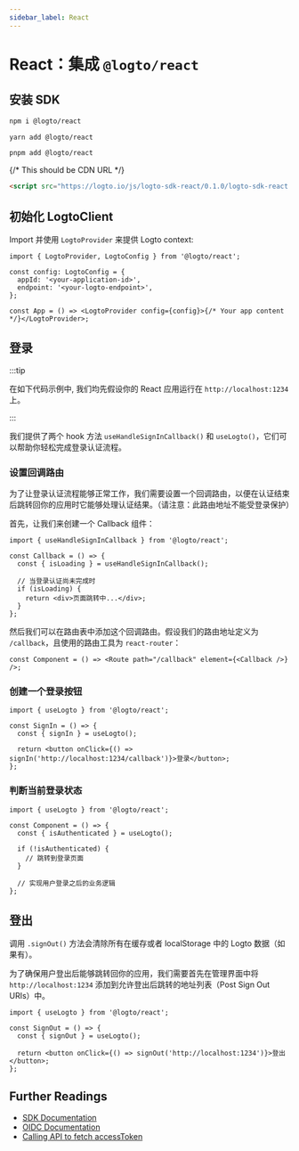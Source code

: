 ```yaml
---
sidebar_label: React
---
```




# React：集成 `@logto/react`

<AppNote type="Single Page" />

## 安装 SDK

<Tabs>
<TabItem value="npm" label="npm">

```bash
npm i @logto/react
```

</TabItem>
<TabItem value="yarn" label="Yarn">

```bash
yarn add @logto/react
```

</TabItem>
<TabItem value="pnpm" label="pnpm">

```bash
pnpm add @logto/react
```

</TabItem>
<TabItem value="script" label="script">

{/* This should be CDN URL */}

```html
<script src="https://logto.io/js/logto-sdk-react/0.1.0/logto-sdk-react.production.js" />
```

</TabItem>
</Tabs>

## 初始化 LogtoClient

Import 并使用 `LogtoProvider` 来提供 Logto context:

```tsx
import { LogtoProvider, LogtoConfig } from '@logto/react';

const config: LogtoConfig = {
  appId: '<your-application-id>',
  endpoint: '<your-logto-endpoint>',
};

const App = () => <LogtoProvider config={config}>{/* Your app content */}</LogtoProvider>;
```

## 登录

:::tip

在如下代码示例中, 我们均先假设你的 React 应用运行在 `http://localhost:1234` 上。

:::

我们提供了两个 hook 方法 `useHandleSignInCallback()` 和 `useLogto()`，它们可以帮助你轻松完成登录认证流程。

### 设置回调路由

为了让登录认证流程能够正常工作，我们需要设置一个回调路由，以便在认证结束后跳转回你的应用时它能够处理认证结果。（请注意：此路由地址不能受登录保护）

首先，让我们来创建一个 Callback 组件：

```tsx
import { useHandleSignInCallback } from '@logto/react';

const Callback = () => {
  const { isLoading } = useHandleSignInCallback();

  // 当登录认证尚未完成时
  if (isLoading) {
    return <div>页面跳转中...</div>;
  }
};
```

然后我们可以在路由表中添加这个回调路由。假设我们的路由地址定义为 `/callback`，且使用的路由工具为 `react-router`：

```tsx
const Component = () => <Route path="/callback" element={<Callback />} />;
```

### 创建一个登录按钮

<SignInNote calling=".signIn()" />

```tsx
import { useLogto } from '@logto/react';

const SignIn = () => {
  const { signIn } = useLogto();

  return <button onClick={() => signIn('http://localhost:1234/callback')}>登录</button>;
};
```

### 判断当前登录状态

```tsx
import { useLogto } from '@logto/react';

const Component = () => {
  const { isAuthenticated } = useLogto();

  if (!isAuthenticated) {
    // 跳转到登录页面
  }

  // 实现用户登录之后的业务逻辑
};
```

## 登出

调用 `.signOut()` 方法会清除所有在缓存或者 localStorage 中的 Logto 数据（如果有）。

为了确保用户登出后能够跳转回你的应用，我们需要首先在管理界面中将 `http://localhost:1234` 添加到允许登出后跳转的地址列表（Post Sign Out URIs）中。

```tsx
import { useLogto } from '@logto/react';

const SignOut = () => {
  const { signOut } = useLogto();

  return <button onClick={() => signOut('http://localhost:1234')}>登出</button>;
};
```

## Further Readings

- [SDK Documentation](https://link-url-here.org)
- [OIDC Documentation](https://link-url-here.org)
- [Calling API to fetch accessToken](https://link-url-here.org)
